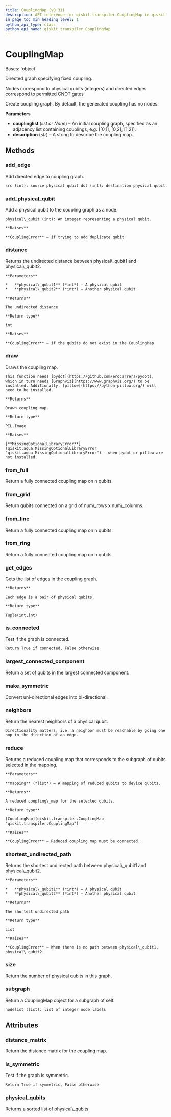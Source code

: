 ```yaml
---
title: CouplingMap (v0.31)
description: API reference for qiskit.transpiler.CouplingMap in qiskit v0.31
in_page_toc_min_heading_level: 1
python_api_type: class
python_api_name: qiskit.transpiler.CouplingMap
---
```


# CouplingMap

<Class id="qiskit.transpiler.CouplingMap" isDedicatedPage={true} github="https://github.com/qiskit/qiskit/tree/stable/0.18/qiskit/transpiler/coupling.py" signature="CouplingMap(couplinglist=None, description=None)" modifiers="class">
  Bases: `object`

  Directed graph specifying fixed coupling.

  Nodes correspond to physical qubits (integers) and directed edges correspond to permitted CNOT gates

  Create coupling graph. By default, the generated coupling has no nodes.

  **Parameters**

  *   **couplinglist** (*list or None*) – An initial coupling graph, specified as an adjacency list containing couplings, e.g. \[\[0,1], \[0,2], \[1,2]].
  *   **description** (*str*) – A string to describe the coupling map.

  ## Methods

  <span id="qiskit-transpiler-couplingmap-add-edge" />

  ### add\_edge

  <Function id="qiskit.transpiler.CouplingMap.add_edge" signature="CouplingMap.add_edge(src, dst)">
    Add directed edge to coupling graph.

    src (int): source physical qubit dst (int): destination physical qubit
  </Function>

  <span id="qiskit-transpiler-couplingmap-add-physical-qubit" />

  ### add\_physical\_qubit

  <Function id="qiskit.transpiler.CouplingMap.add_physical_qubit" signature="CouplingMap.add_physical_qubit(physical_qubit)">
    Add a physical qubit to the coupling graph as a node.

    physical\_qubit (int): An integer representing a physical qubit.

    **Raises**

    **CouplingError** – if trying to add duplicate qubit
  </Function>

  <span id="qiskit-transpiler-couplingmap-distance" />

  ### distance

  <Function id="qiskit.transpiler.CouplingMap.distance" signature="CouplingMap.distance(physical_qubit1, physical_qubit2)">
    Returns the undirected distance between physical\_qubit1 and physical\_qubit2.

    **Parameters**

    *   **physical\_qubit1** (*int*) – A physical qubit
    *   **physical\_qubit2** (*int*) – Another physical qubit

    **Returns**

    The undirected distance

    **Return type**

    int

    **Raises**

    **CouplingError** – if the qubits do not exist in the CouplingMap
  </Function>

  <span id="qiskit-transpiler-couplingmap-draw" />

  ### draw

  <Function id="qiskit.transpiler.CouplingMap.draw" signature="CouplingMap.draw()">
    Draws the coupling map.

    This function needs [pydot](https://github.com/erocarrera/pydot), which in turn needs [Graphviz](https://www.graphviz.org/) to be installed. Additionally, [pillow](https://python-pillow.org/) will need to be installed.

    **Returns**

    Drawn coupling map.

    **Return type**

    PIL.Image

    **Raises**

    [**MissingOptionalLibraryError**](qiskit.aqua.MissingOptionalLibraryError "qiskit.aqua.MissingOptionalLibraryError") – when pydot or pillow are not installed.
  </Function>

  <span id="qiskit-transpiler-couplingmap-from-full" />

  ### from\_full

  <Function id="qiskit.transpiler.CouplingMap.from_full" signature="CouplingMap.from_full(num_qubits, bidirectional=True)" modifiers="classmethod">
    Return a fully connected coupling map on n qubits.
  </Function>

  <span id="qiskit-transpiler-couplingmap-from-grid" />

  ### from\_grid

  <Function id="qiskit.transpiler.CouplingMap.from_grid" signature="CouplingMap.from_grid(num_rows, num_columns, bidirectional=True)" modifiers="classmethod">
    Return qubits connected on a grid of num\_rows x num\_columns.
  </Function>

  <span id="qiskit-transpiler-couplingmap-from-line" />

  ### from\_line

  <Function id="qiskit.transpiler.CouplingMap.from_line" signature="CouplingMap.from_line(num_qubits, bidirectional=True)" modifiers="classmethod">
    Return a fully connected coupling map on n qubits.
  </Function>

  <span id="qiskit-transpiler-couplingmap-from-ring" />

  ### from\_ring

  <Function id="qiskit.transpiler.CouplingMap.from_ring" signature="CouplingMap.from_ring(num_qubits, bidirectional=True)" modifiers="classmethod">
    Return a fully connected coupling map on n qubits.
  </Function>

  <span id="qiskit-transpiler-couplingmap-get-edges" />

  ### get\_edges

  <Function id="qiskit.transpiler.CouplingMap.get_edges" signature="CouplingMap.get_edges()">
    Gets the list of edges in the coupling graph.

    **Returns**

    Each edge is a pair of physical qubits.

    **Return type**

    Tuple(int,int)
  </Function>

  <span id="qiskit-transpiler-couplingmap-is-connected" />

  ### is\_connected

  <Function id="qiskit.transpiler.CouplingMap.is_connected" signature="CouplingMap.is_connected()">
    Test if the graph is connected.

    Return True if connected, False otherwise
  </Function>

  <span id="qiskit-transpiler-couplingmap-largest-connected-component" />

  ### largest\_connected\_component

  <Function id="qiskit.transpiler.CouplingMap.largest_connected_component" signature="CouplingMap.largest_connected_component()">
    Return a set of qubits in the largest connected component.
  </Function>

  <span id="qiskit-transpiler-couplingmap-make-symmetric" />

  ### make\_symmetric

  <Function id="qiskit.transpiler.CouplingMap.make_symmetric" signature="CouplingMap.make_symmetric()">
    Convert uni-directional edges into bi-directional.
  </Function>

  <span id="qiskit-transpiler-couplingmap-neighbors" />

  ### neighbors

  <Function id="qiskit.transpiler.CouplingMap.neighbors" signature="CouplingMap.neighbors(physical_qubit)">
    Return the nearest neighbors of a physical qubit.

    Directionality matters, i.e. a neighbor must be reachable by going one hop in the direction of an edge.
  </Function>

  <span id="qiskit-transpiler-couplingmap-reduce" />

  ### reduce

  <Function id="qiskit.transpiler.CouplingMap.reduce" signature="CouplingMap.reduce(mapping)">
    Returns a reduced coupling map that corresponds to the subgraph of qubits selected in the mapping.

    **Parameters**

    **mapping** (*list*) – A mapping of reduced qubits to device qubits.

    **Returns**

    A reduced coupling\_map for the selected qubits.

    **Return type**

    [CouplingMap](qiskit.transpiler.CouplingMap "qiskit.transpiler.CouplingMap")

    **Raises**

    **CouplingError** – Reduced coupling map must be connected.
  </Function>

  <span id="qiskit-transpiler-couplingmap-shortest-undirected-path" />

  ### shortest\_undirected\_path

  <Function id="qiskit.transpiler.CouplingMap.shortest_undirected_path" signature="CouplingMap.shortest_undirected_path(physical_qubit1, physical_qubit2)">
    Returns the shortest undirected path between physical\_qubit1 and physical\_qubit2.

    **Parameters**

    *   **physical\_qubit1** (*int*) – A physical qubit
    *   **physical\_qubit2** (*int*) – Another physical qubit

    **Returns**

    The shortest undirected path

    **Return type**

    List

    **Raises**

    **CouplingError** – When there is no path between physical\_qubit1, physical\_qubit2.
  </Function>

  <span id="qiskit-transpiler-couplingmap-size" />

  ### size

  <Function id="qiskit.transpiler.CouplingMap.size" signature="CouplingMap.size()">
    Return the number of physical qubits in this graph.
  </Function>

  <span id="qiskit-transpiler-couplingmap-subgraph" />

  ### subgraph

  <Function id="qiskit.transpiler.CouplingMap.subgraph" signature="CouplingMap.subgraph(nodelist)">
    Return a CouplingMap object for a subgraph of self.

    nodelist (list): list of integer node labels
  </Function>

  ## Attributes

  ### distance\_matrix

  <Attribute id="qiskit.transpiler.CouplingMap.distance_matrix">
    Return the distance matrix for the coupling map.
  </Attribute>

  ### is\_symmetric

  <Attribute id="qiskit.transpiler.CouplingMap.is_symmetric">
    Test if the graph is symmetric.

    Return True if symmetric, False otherwise
  </Attribute>

  ### physical\_qubits

  <Attribute id="qiskit.transpiler.CouplingMap.physical_qubits">
    Returns a sorted list of physical\_qubits
  </Attribute>
</Class>

